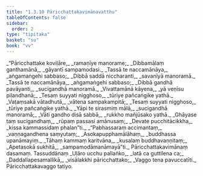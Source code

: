 ```yaml
---
title: "1.3.10 Pāricchattakavimānavatthu"
tableOfContents: false
sidebar:
  order: 2
type: "tipitaka"
basket: "su"
book: "vv"
---
```



<DynamicBreadcrumb />

<Division number="680" book="vv" bookNo="19" page="55">

<Paragraph number="522" type="verses" book="vv">
_“Pāricchattake koviḷāre,_  
_ramaṇīye manorame;_  
_Dibbamālaṃ ganthamānā,_  
_gāyantī sampamodasi._  

</Paragraph>

</Division>
<Division number="681" book="vv" bookNo="19" page="55">

<Paragraph number="523" type="verses" book="vv">
_Tassā te naccamānāya,_  
_aṅgamaṅgehi sabbaso;_  
_Dibbā saddā niccharanti,_  
_savanīyā manoramā._  

</Paragraph>

</Division>
<Division number="682" book="vv" bookNo="19" page="55">

<Paragraph number="524" type="verses" book="vv">
_Tassā te naccamānāya,_  
_aṅgamaṅgehi sabbaso;_  
_Dibbā gandhā pavāyanti,_  
_sucigandhā manoramā._  

</Paragraph>

</Division>
<Division number="683" book="vv" bookNo="19" page="55">

<Paragraph number="525" type="verses" book="vv">
_Vivattamānā kāyena,_  
_yā veṇīsu piḷandhanā;_  
_Tesaṃ suyyati nigghoso,_  
_tūriye pañcaṅgike yathā._  

</Paragraph>

</Division>
<Division number="684" book="vv" bookNo="19" page="55">

<Paragraph number="526" type="verses" book="vv">
_Vaṭaṃsakā vātadhutā,_  
_vātena sampakampitā;_  
_Tesaṃ suyyati nigghoso,_  
_tūriye pañcaṅgike yathā._  

</Paragraph>

</Division>
<Division number="685" book="vv" bookNo="19" page="55">

<Paragraph number="527" type="verses" book="vv">
_Yāpi te sirasmiṃ mālā,_  
_sucigandhā manoramā;_  
_Vāti gandho disā sabbā,_  
_rukkho mañjūsako yathā._  

</Paragraph>

</Division>
<Division number="686" book="vv" bookNo="19" page="55">

<Paragraph number="528" type="verses" book="vv">
_Ghāyase taṃ sucigandhaṃ,_  
_rūpaṃ passasi amānusaṃ;_  
_Devate pucchitācikkha,_  
_kissa kammassidaṃ phalan”ti._  

</Paragraph>

</Division>
<Division number="687" book="vv" bookNo="19" page="55">

<Paragraph number="529" type="verses" book="vv">
_“Pabhassaraṃ accimantaṃ,_  
_vaṇṇagandhena saṃyutaṃ;_  
_Asokapupphamālāhaṃ,_  
_buddhassa upanāmayiṃ._  

</Paragraph>

</Division>
<Division number="688" book="vv" bookNo="19" page="55">

<Paragraph number="530" type="verses" book="vv">
_Tāhaṃ kammaṃ karitvāna,_  
_kusalaṃ buddhavaṇṇitaṃ;_  
_Apetasokā sukhitā,_  
_sampamodāmanāmayā”ti._  


</Paragraph>
</Division>

<Paragraph number="531" type="center" book="vv">
Pāricchattakavimānaṃ dasamaṃ.



</Paragraph>

<Paragraph number="532" type="center" book="vv">
Tassuddānaṃ


</Paragraph>

<Paragraph number="533" type="verses" book="vv">
_Uḷāro ucchu pallaṅko,_  
_latā ca guttilena ca;_  
_Daddallapesamallikā,_  
_visālakkhi pāricchattako;_  
_Vaggo tena pavuccatīti._  


</Paragraph>

<Paragraph number="534" type="center" book="vv">
Pāricchattakavaggo tatiyo.
</Paragraph>